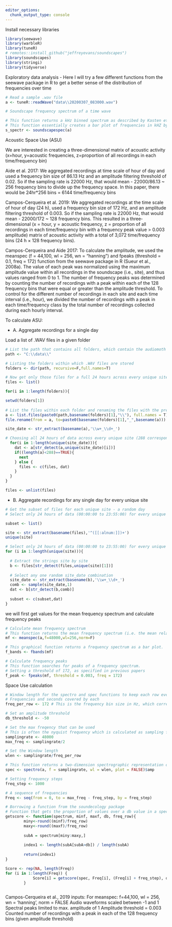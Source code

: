 ```yaml
---
editor_options: 
  chunk_output_type: console
---
```


Install necessary libraries
```r
library(seewave)
library(warbleR)
library(tuneR)
# remotes::install_github("jeffreyevans/soundscapes")
library(soundscapes)
library(stringi)
library(tidyverse)
```


Exploratory data analysis - Here I will try a few different functions from the seewave package in R to get a better sense of the distribution of frequencies over time
```r
# Read a sample .wav file
a <- tuneR::readWave("data\\20200307_083000.wav")

# Soundscape frequency spectrum of a time wave

# This function returns a kHz binned spectrum as described by Kasten et al. (2012) for the description of a soundscape.
# This function essentially creates a bar plot of frequencies in kHZ by amplitude values
s_spectr <- soundscapespec(a)

```

Acoustic Space Use (ASU)

We are interested in creating a three-dimensional matrix of acoustic activity (x=hour, y=acoustic frequencies, z=proportion of all recordings in each time/frequency bin)

Aide et al. 2017: We aggregated recordings at time scale of hour of day and used a frequency bin size of 86.13 Hz and an amplitude filtering threshold of 0.02. So if the sampling rate is 22000 Hz, that would mean - 22000/86.13 ~ 256 frequency bins to divide up the frequency space. In this paper, there would be 24hr*256 bins = 6144 time/frequency bins

Campos-Cerqueira et al. 2019: We aggregated recordings at the time scale of hour of day (24 h), used a frequency bin size of 172 Hz, and an amplitude filtering threshold of 0.003. So if the sampling rate is 22000 Hz, that would mean - 22000/172 ~ 128 frequency bins. This resulted in a three‐dimensional (x = hour, y = acoustic frequency, z = proportion of all recordings in each time/frequency bin with a frequency peak value > 0.003 amplitude) matrix of acoustic activity with a total of 3,072 time/frequency bins (24 h × 128 frequency bins).

Campos-Cerqueira and Aide 2017: To calculate the amplitude, we used the meanspec (f = 44,100, wl = 256, wn = “hanning”) and fpeaks (threshold = 0.1, freq = 172) function from the seewave package in R (Sueur et al., 2008a). The value of each peak was normalized using the maximum amplitude value within all recordings in the soundscape (i.e., site), and thus values ranged from 0 to 1. The number of frequency peaks was determined by counting the number of recordings with a peak within each of the 128 frequency bins that were equal or greater than the amplitude threshold. To control for the different number of
recordings in each site and each time interval (i.e., hour), we divided the number of recordings with a
peak in each time/frequency class by the total number of recordings collected during each hourly
interval.


To calculate ASU: 

- A. Aggregate recordings for a single day

Load a list of .WAV files in a given folder
```r
# List the path that contains all folders, which contain the audiomoth data
path <- "C:\\data\\"

# Listing the folders within which .WAV files are stored
folders <- dir(path, recursive=F,full.names=T)

# Now get only those files for a full 24 hours across every unique site
files <- list()

for(i in 1:length(folders)){

setwd(folders[1])
  
# List the files within each folder and renaming the files with the prefix - SITE_ID
a <- list.files(paste0(path,basename(folders)[1],"\\"), full.names = T)
file.rename(from = a, to=paste0(basename(folders)[1],"_",basename(a)))

site_date <- str_extract(basename(a),'\\w+_\\d+_')

# Choosing all 24 hours of data across every unique site (288 corresponds to 12 files every 1 hour)
  for(i in 1:length(unique(site_date))){
    dat <- a[str_detect(a,unique(site_date)[i])]
    if((length(a)<288)==TRUE){
      next
    } else {
      files <- c(files, dat) 
    }
  }
}

files <- unlist(files)
```

- B. Aggregate recordings for any single day for every unique site
```r
# Get the subset of files for each unique site - a random day
# Select only 24 hours of data (00:00:00 to 23:55:00) for every unique site

subset <- list()

site <- str_extract(basename(files),'^([[:alnum:]])+')
unique(site)

# Select only 24 hours of data (00:00:00 to 23:55:00) for every unique site
for (i in 1:length(unique(site))){
  
  # Extract the strings site by site 
  b <- files[str_detect(files,unique(site)[1])]
  
  # Select any one random site_date combination
  site_date <- str_extract(basename(b),'\\w+_\\d+_')
  comb <- sample(site_date,1)
  dat <- b[str_detect(b,comb)]
  
  subset <- c(subset,dat)
}

```





we will first get values for the mean frequency spectrum and calculate frequency peaks
```r
# Calculate mean frequency spectrum
# This function returns the mean frequency spectrum (i.e. the mean relative amplitude of the frequency distribution) of a time wave. Results can be expressed either in absolute or dB data.
mf <- meanspec(a,f=48000,wl=256,norm=F)

# This graphical function returns a frequency spectrum as a bar plot.
f_bands <- fbands(mf)

# Calculate frequency peaks
# This function searches for peaks of a frequency spectrum.
# Setting a threshold of 172, as specified in previous papers
f_peak <- fpeaks(mf, threshold = 0.003, freq = 172)
```


Space Use calculation
```r
# Window length for the spectro and spec functions to keep each row every 10Hz
# Frequencies and seconds covered by each
freq_per_row <- 172 # This is the frequency bin size in Hz, which corresponds to ~ 140 bins for a nyquist rate of 24000 Hz

# Set an amplitude threshold
db_threshold <- -50

# Set the max freqency that can be used
# This is often the nyquist frequency which is calculated as sampling frequency/2
samplingrate <- 48000
max_freq <- samplingrate/2

# Set the Window length 
wlen <- samplingrate/freq_per_row

# This function returns a two-dimension spectrographic representation of a time wave. The function corresponds to short-term Fourier transform. An amplitude contour plot can be overlaid.
spec <- spectro(a, f = samplingrate, wl = wlen, plot = FALSE)$amp

# Setting frequency steps
freq_step <- 1000

# A sequence of frequencies
Freq <- seq(from = 0, to = max_freq - freq_step, by = freq_step)

# Borrowing a function from the soundecology package
# Function that gets the proportion of values over a db value in a specific band of frequencies. Frequency is in Hz
getscore <- function(spectrum, minf, maxf, db, freq_row){
		miny<-round((minf)/freq_row)
		maxy<-round((maxf)/freq_row)
		
		subA = spectrum[miny:maxy,]
		
		index1 <- length(subA[subA>db]) / length(subA)
		
		return(index1)
}

Score <- rep(NA, length(Freq))
for (i in 1:length(Freq)) {
			Score[i] = getscore(spec, Freq[i], (Freq[i] + freq_step), db_threshold, freq_per_row)
		}



```





Campos-Cerqueira et al., 2019 inputs:
For meanspec: f=44,100, wl = 256, wn = ‘hanning’, norm = FALSE
Audio waveforms scaled between -1 and 1
Spectral peaks limited to max. amplitude of 1
Amplitude threshold = 0.003
Counted number of recordings with a peak in each of the 128 frequency bins (given amplitude threshold)